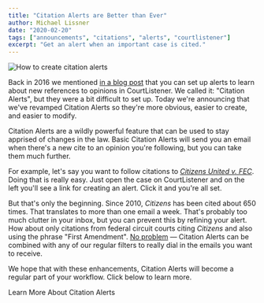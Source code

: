 ```yaml
---
title: "Citation Alerts are Better than Ever"
author: Michael Lissner
date: "2020-02-20"
tags: ["announcements", "citations", "alerts", "courtlistener"]
excerpt: "Get an alert when an important case is cited."
---
```


<div className="right-image">
    <img src="/images/citizens-citation-alert.png"
         alt="How to create citation alerts"
         className="img-responsive border"/>
</div>

Back in 2016 we mentioned [in a blog post][cite-search] that you can set up alerts to learn about new references to opinions in CourtListener. We called it: "Citation Alerts", but they were a bit difficult to set up. Today we're announcing that we've revamped Citation Alerts so they're more obvious, easier to create, and easier to modify. 

Citation Alerts are a wildly powerful feature that can be used to stay apprised
of changes in the law. Basic Citation Alerts will send you an email when
there's a new cite to an opinion you're following, but you can take them much
further.

For example, let's say you want to follow citations to [*Citizens United v.
FEC*][citizens]. Doing that is really easy. Just open the case on CourtListener
and on the left you'll see a link for creating an alert. Click it and you're
all set.

But that's only the beginning. Since 2010, *Citizens* has been cited about 650
times. That translates to more than one email a week. That's probably too much
clutter in your inbox, but you can prevent this by refining your alert. How
about only citations from federal circuit courts citing *Citizens* and also
using the phrase "First Amendment". [No problem][1a] &mdash; Citation Alerts
can be combined with any of our regular filters to really dial in the emails
you want to receive.

We hope that with these enhancements, Citation Alerts will become a regular
part of your workflow. Click below to learn more.

<PurpleButton href="https://www.courtlistener.com/help/alerts/#citation-alerts">
Learn More About Citation Alerts</PurpleButton>

[cite-search]: /2016/01/30/citation-searching/

[citizens]: https://www.courtlistener.com/opinion/1741/citizens-united-v-federal-election-comn/

[1a]: https://www.courtlistener.com/?q=cites%3A(1741)%20%22first%20amendment%22&type=o&order_by=score%20desc&stat_Precedential=on&court=scotus%20ca1%20ca2%20ca3%20ca4%20ca5%20ca6%20ca7%20ca8%20ca9%20ca10%20ca11%20cadc%20cafc